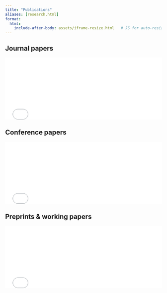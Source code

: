 ```yaml
---
title: "Publications"
aliases: [research.html]
format:
  html:
    include-after-body: assets/iframe-resize.html   # JS for auto-resize
---
```


::: {.panel-tabset}
## Journal papers
<iframe id="tab-journal" src="pubs-journal.html" loading="lazy"
        style="width:100%; border:0; height:200px;"></iframe>

## Conference papers
<iframe id="tab-conf" src="pubs-conference.html" loading="lazy"
        style="width:100%; border:0; height:200px;"></iframe>

## Preprints & working papers
<iframe id="tab-preprints" src="pubs-preprints.html" loading="lazy"
        style="width:100%; border:0; height:200px;"></iframe>
:::
